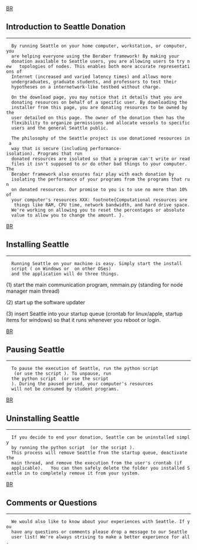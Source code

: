 

[[BR]]
== Introduction to Seattle Donation ==
----

   By running Seattle on your home computer, workstation, or computer, you
   are helping everyone using the Beraber framework! By making your
   donation available to Seattle users, you are allowing users to try new   topologies of nodes. This enables both more accurate representations of
   Internet (increased and varied latency times) and allows more
   undergraduates, graduate students, and professors to test their
   hypotheses on a internetwork-like testbed without charge.

   On the download page, you may notice that it details that you are
   donating resources on behalf of a specific user. By downloading the
   installer from this page, you are donating resources to be owned by the
   user detailed on this page. The owner of the donation then has the
   flexibility to organize permissions and allocate vessels to specific
   users and the general Seattle public.

   The philosophy of the Seattle project is use donationed resources in a
   way that is secure (including performance-isolation). Programs that run
   donated resources are isolated so that a program can't write or read
   files it isn't supposed to or do other bad things to your computer. The
   Beraber framework also ensures fair play with each donation by
   isolating the performance of your programs from the programs that run
   on donated resources. Our promise to you is to use no more than 10% of
   your computer's resources XXX: footnote{Computational resources are    things like RAM, CPU time, network bandwidth, and hard drive space.
   We're working on allowing you to reset the percentages or absolute
   value to allow you to change the amount. }.

[[BR]]
== Installing Seattle ==
----

   Running Seattle on your machine is easy. Simply start the install
   script ({{{install.bat}}} on Windows or {{{install.sh}}} on other OSes)
   and the application will do three things. 

(1) start the main communication program, nmmain.py (standing for node manager main thread)

(2) start up the software updater

(3) insert Seattle into your startup queue (crontab for linux/apple, startup items for windows) so that it runs whenever you reboot or login.

   


[[BR]]
== Pausing Seattle ==
----

   To pause the execution of Seattle, run the python script
   {{{seattlestopper.py}}} (or use the script {{{stop_seattle.sh}}}). To unpause, run
   the python script {{{seattlestarter.py}}} (or use the script
   {{{start_seattle.sh}}}). During the paused period, your computer's resources 
   will not be consumed by student programs.

[[BR]]
== Uninstalling Seattle ==
----

   If you decide to end your donation, Seattle can be uninstalled simply
   by running the python script {{{uninstall.py}}} (or the script {{{uninstall.sh}}}).
   This process will remove Seattle from the startup queue, deactivate the
   main thread, and remove the execution from the user's crontab (if
   applicable).   You can then safely delete the folder you installed Seattle in to completely remove it from your system.

[[BR]]
== Comments or Questions ==
----

   We would also like to know about your experiences with Seattle. If you
   have any questions or comments please drop a message to our Seattle
   user list! We're always striving to make a better experience for all.
